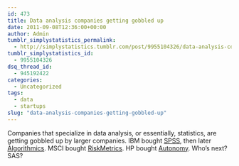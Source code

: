 ```yaml
---
id: 473
title: Data analysis companies getting gobbled up
date: 2011-09-08T12:36:00+00:00
author: Admin
tumblr_simplystatistics_permalink:
  - http://simplystatistics.tumblr.com/post/9955104326/data-analysis-companies-getting-gobbled-up
tumblr_simplystatistics_id:
  - 9955104326
dsq_thread_id:
  - 945192422
categories:
  - Uncategorized
tags:
  - data
  - startups
slug: "data-analysis-companies-getting-gobbled-up"
---
```

Companies that specialize in data analysis, or essentially, statistics, are getting gobbled up by larger companies. IBM bought <a href="http://dealbook.nytimes.com/2009/07/28/ibm-to-pay-12-billion-for-software-maker/" target="_blank">SPSS</a>, then later <a href="http://dealbook.nytimes.com/2011/09/01/ibm-to-buy-algorithmics-for-387-million/" target="_blank">Algorithmics</a>. MSCI bought <a href="http://dealbook.nytimes.com/2010/03/01/msci-buys-riskmetrics-for-1-55-billion/" target="_blank">RiskMetrics</a>. HP bought <a href="http://dealbook.nytimes.com/2011/08/19/after-h-p-s-rich-offer-deal-making-spotlight-swings-to-data-analysis/" target="_blank">Autonomy</a>. Who&#8217;s next? SAS?
